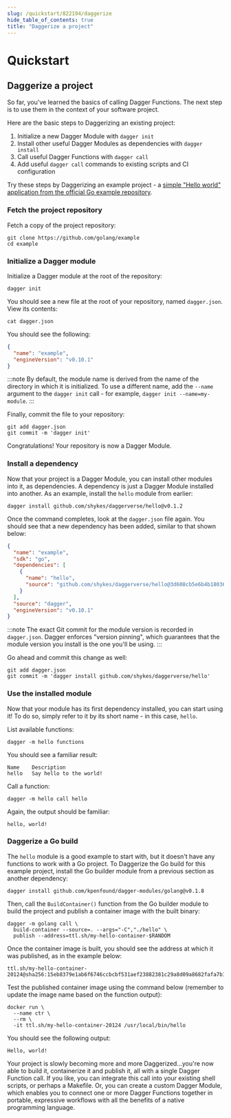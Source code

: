 ```yaml
---
slug: /quickstart/822194/daggerize
hide_table_of_contents: true
title: "Daggerize a project"
---
```


# Quickstart

## Daggerize a project

So far, you've learned the basics of calling Dagger Functions. The next step is to use them in the context of your software project.

Here are the basic steps to Daggerizing an existing project:

1. Initialize a new Dagger Module with `dagger init`
2. Install other useful Dagger Modules as dependencies with `dagger install`
3. Call useful Dagger Functions with `dagger call`
4. Add useful `dagger call` commands to existing scripts and CI configuration

Try these steps by Daggerizing an example project - a [simple "Hello world" application from the official Go example repository](https://github.com/golang/example).

### Fetch the project repository

Fetch a copy of the project repository:

```shell
git clone https://github.com/golang/example
cd example
```

### Initialize a Dagger module

Initialize a Dagger module at the root of the repository:

```shell
dagger init
```

You should see a new file at the root of your repository, named `dagger.json`. View its contents:

```shell
cat dagger.json
```

You should see the following:

```json
{
  "name": "example",
  "engineVersion": "v0.10.1"
}
```

:::note
By default, the module name is derived from the name of the directory in which it is initialized. To use a different name, add the `--name` argument to the `dagger init` call - for example, `dagger init --name=my-module`.
:::

Finally, commit the file to your repository:

```shell
git add dagger.json
git commit -m 'dagger init'
```

Congratulations! Your repository is now a Dagger Module.

### Install a dependency

Now that your project is a Dagger Module, you can install other modules into it, as dependencies. A dependency is just a Dagger Module installed into another. As an example, install the `hello` module from earlier:

```shell
dagger install github.com/shykes/daggerverse/hello@v0.1.2
```

Once the command completes, look at the `dagger.json` file again. You should see that a new dependency has been added, similar to that shown below:

```json
{
  "name": "example",
  "sdk": "go",
  "dependencies": [
    {
      "name": "hello",
      "source": "github.com/shykes/daggerverse/hello@3d608cb5e6b4b18036a471400bc4e6c753f229d7"
    }
  ],
  "source": "dagger",
  "engineVersion": "v0.10.1"
}
```

:::note
The exact Git commit for the module version is recorded in `dagger.json`. Dagger enforces "version pinning", which guarantees that the module version you install is the one you'll be using.
:::

Go ahead and commit this change as well:

```shell
git add dagger.json
git commit -m 'dagger install github.com/shykes/daggerverse/hello'
```

### Use the installed module

Now that your module has its first dependency installed, you can start using it! To do so, simply refer to it by its short name - in this case, `hello`.

List available functions:

```shell
dagger -m hello functions
```

You should see a familiar result:

```shell
Name    Description
hello   Say hello to the world!
```

Call a function:

```shell
dagger -m hello call hello
```

Again, the output should be familiar:

```shell
hello, world!
```

### Daggerize a Go build

The `hello` module is a good example to start with, but it doesn't have any functions to work with a Go project. To Daggerize the Go build for this example project, install the Go builder module from a previous section as another dependency:

```shell
dagger install github.com/kpenfound/dagger-modules/golang@v0.1.8
```

Then, call the `BuildContainer()` function from the Go builder module to build the project and publish a container image with the built binary:

```shell
dagger -m golang call \
  build-container --source=. --args="-C","./hello" \
  publish --address=ttl.sh/my-hello-container-$RANDOM
```

Once the container image is built, you should see the address at which it was published, as in the example below:

```shell
ttl.sh/my-hello-container-20124@sha256:15eb8379e1ab6f6746ccbcbf531aef23882381c29a8d09a8682fafa7b1adf467
```

Test the published container image using the command below (remember to update the image name based on the function output):

```shell
docker run \
  --name ctr \
  --rm \
  -it ttl.sh/my-hello-container-20124 /usr/local/bin/hello
```

You should see the following output:

```shell
Hello, world!
```

Your project is slowly becoming more and more Daggerized...you're now able to build it, containerize it and publish it, all with a single Dagger Function call. If you like, you can integrate this call into your existing shell scripts, or perhaps a Makefile. Or, you can create a custom Dagger Module, which enables you to connect one or more Dagger Functions together in portable, expressive workflows with all the benefits of a native programming language.
